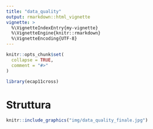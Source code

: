 ```yaml
---
title: "data_quality"
output: rmarkdown::html_vignette
vignette: >
  %\VignetteIndexEntry{my-vignette}
  %\VignetteEngine{knitr::rmarkdown}
  %\VignetteEncoding{UTF-8}
---
```


```r
knitr::opts_chunk$set(
  collapse = TRUE,
  comment = "#>"
)
```

```r
library(ecap11cross)
```

# Struttura

```r
knitr::include_graphics("img/data_quality_finale.jpg")
```